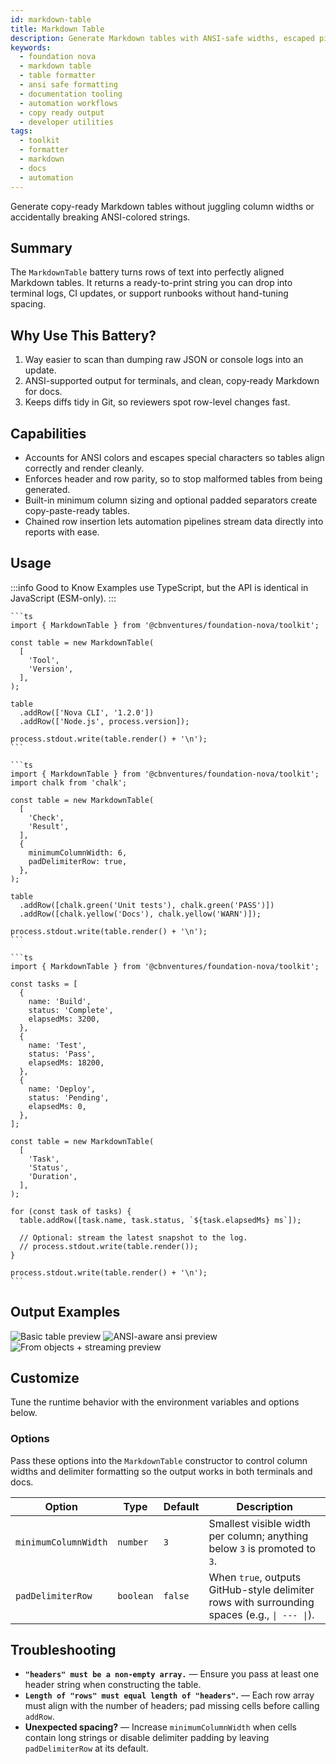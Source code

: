 ```yaml
---
id: markdown-table
title: Markdown Table
description: Generate Markdown tables with ANSI-safe widths, escaped pipes, and copy-ready output for docs, logs, and bug reports.
keywords:
  - foundation nova
  - markdown table
  - table formatter
  - ansi safe formatting
  - documentation tooling
  - automation workflows
  - copy ready output
  - developer utilities
tags:
  - toolkit
  - formatter
  - markdown
  - docs
  - automation
---
```




Generate copy-ready Markdown tables without juggling column widths or accidentally breaking ANSI-colored strings.

## Summary

The `MarkdownTable` battery turns rows of text into perfectly aligned Markdown tables. It returns a ready-to-print string you can drop into terminal logs, CI updates, or support runbooks without hand-tuning spacing.

## Why Use This Battery?

1. Way easier to scan than dumping raw JSON or console logs into an update.
2. ANSI-supported output for terminals, and clean, copy‑ready Markdown for docs.
3. Keeps diffs tidy in Git, so reviewers spot row-level changes fast.

## Capabilities

- Accounts for ANSI colors and escapes special characters so tables align correctly and render cleanly.
- Enforces header and row parity, so to stop malformed tables from being generated.
- Built-in minimum column sizing and optional padded separators create copy-paste-ready tables.
- Chained row insertion lets automation pipelines stream data directly into reports with ease.

## Usage

:::info Good to Know
Examples use TypeScript, but the API is identical in JavaScript (ESM-only).
:::

<Tabs groupId="markdown-table-usage">
  <TabItem value="basic" label="Basic table" default>

    ```ts
    import { MarkdownTable } from '@cbnventures/foundation-nova/toolkit';

    const table = new MarkdownTable(
      [
        'Tool',
        'Version',
      ],
    );

    table
      .addRow(['Nova CLI', '1.2.0'])
      .addRow(['Node.js', process.version]);

    process.stdout.write(table.render() + '\n');
    ```

  </TabItem>
  <TabItem value="ansi" label="ANSI-aware">

    ```ts
    import { MarkdownTable } from '@cbnventures/foundation-nova/toolkit';
    import chalk from 'chalk';

    const table = new MarkdownTable(
      [
        'Check',
        'Result',
      ],
      {
        minimumColumnWidth: 6,
        padDelimiterRow: true,
      },
    );

    table
      .addRow([chalk.green('Unit tests'), chalk.green('PASS')])
      .addRow([chalk.yellow('Docs'), chalk.yellow('WARN')]);

    process.stdout.write(table.render() + '\n');
    ```

  </TabItem>
  <TabItem value="objects" label="From objects + streaming">

    ```ts
    import { MarkdownTable } from '@cbnventures/foundation-nova/toolkit';

    const tasks = [
      {
        name: 'Build',
        status: 'Complete',
        elapsedMs: 3200,
      },
      {
        name: 'Test',
        status: 'Pass',
        elapsedMs: 18200,
      },
      {
        name: 'Deploy',
        status: 'Pending',
        elapsedMs: 0,
      },
    ];

    const table = new MarkdownTable(
      [
        'Task',
        'Status',
        'Duration',
      ],
    );

    for (const task of tasks) {
      table.addRow([task.name, task.status, `${task.elapsedMs} ms`]);

      // Optional: stream the latest snapshot to the log.
      // process.stdout.write(table.render());
    }

    process.stdout.write(table.render() + '\n');
    ```

  </TabItem>
</Tabs>

## Output Examples

<Tabs groupId="markdown-table-examples">
  <TabItem value="basic" label="Basic table" default>
    <img
      src={markdownTableBasic}
      alt="Basic table preview"
      width={682}
      height={389}
      style={{
        maxWidth: '100%',
        height: 'auto',
      }}
    />
  </TabItem>
  <TabItem value="ansi" label="ANSI-aware">
    <img
      src={markdownTableAnsi}
      alt="ANSI-aware ansi preview"
      width={682}
      height={389}
      style={{
        maxWidth: '100%',
        height: 'auto',
      }}
    />
  </TabItem>
  <TabItem value="objects" label="From objects + streaming">
    <img
      src={markdownTableObjects}
      alt="From objects + streaming preview"
      width={682}
      height={389}
      style={{
        maxWidth: '100%',
        height: 'auto',
      }}
    />
  </TabItem>
</Tabs>

## Customize

Tune the runtime behavior with the environment variables and options below.

### Options

Pass these options into the `MarkdownTable` constructor to control column widths and delimiter formatting so the output works in both terminals and docs.

| Option               | Type      | Default | Description                                                                                   |
|----------------------|-----------|---------|-----------------------------------------------------------------------------------------------|
| `minimumColumnWidth` | `number`  | `3`     | Smallest visible width per column; anything below `3` is promoted to `3`.                     |
| `padDelimiterRow`    | `boolean` | `false` | When `true`, outputs GitHub-style delimiter rows with surrounding spaces (e.g., `\| --- \|`). |

## Troubleshooting

- **`"headers" must be a non-empty array.`** — Ensure you pass at least one header string when constructing the table.
- **`Length of "rows" must equal length of "headers"`.** — Each row array must align with the number of headers; pad missing cells before calling `addRow`.
- **Unexpected spacing?** — Increase `minimumColumnWidth` when cells contain long strings or disable delimiter padding by leaving `padDelimiterRow` at its default.

